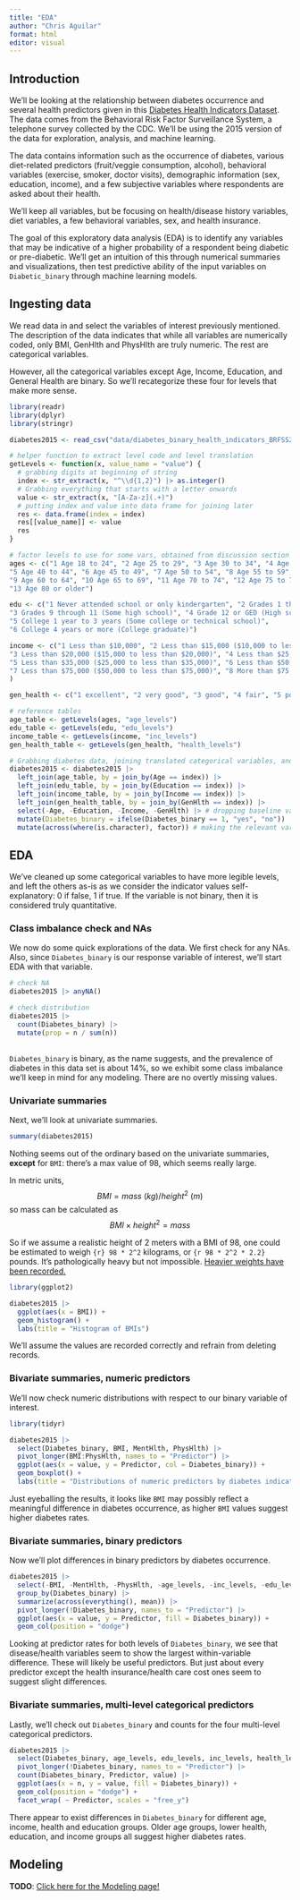 ```yaml
---
title: "EDA"
author: "Chris Aguilar"
format: html
editor: visual
---
```


## Introduction

We'll be looking at the relationship between diabetes occurrence and several health predictors given in this [Diabetes Health Indicators Dataset](https://www.kaggle.com/datasets/alexteboul/diabetes-health-indicators-dataset/). The data comes from the Behavioral Risk Factor Surveillance System, a telephone survey collected by the CDC. We'll be using the 2015 version of the data for exploration, analysis, and machine learning.

The data contains information such as the occurrence of diabetes, various diet-related predictors (fruit/veggie consumption, alcohol), behavioral variables (exercise, smoker, doctor visits), demographic information (sex, education, income), and a few subjective variables where respondents are asked about their health.

We'll keep all variables, but be focusing on health/disease history variables, diet variables, a few behavioral variables, sex, and health insurance.

The goal of this exploratory data analysis (EDA) is to identify any variables that may be indicative of a higher probability of a respondent being diabetic or pre-diabetic. We'll get an intuition of this through numerical summaries and visualizations, then test predictive ability of the input variables on `Diabetic_binary` through machine learning models.

## Ingesting data

We read data in and select the variables of interest previously mentioned. The description of the data indicates that while all variables are numerically coded, only BMI, GenHlth and PhysHlth are truly numeric. The rest are categorical variables. 

However, all the categorical variables except Age, Income, Education, and General Health are binary. So we'll recategorize these four for levels that make more sense.

```r
library(readr)
library(dplyr)
library(stringr)

diabetes2015 <- read_csv("data/diabetes_binary_health_indicators_BRFSS2015.csv")

# helper function to extract level code and level translation
getLevels <- function(x, value_name = "value") {
  # grabbing digits at beginning of string
  index <- str_extract(x, "^\\d{1,2}") |> as.integer()
  # Grabbing everything that starts with a letter onwards
  value <- str_extract(x, "[A-Za-z](.+)")
  # putting index and value into data frame for joining later
  res <- data.frame(index = index)
  res[[value_name]] <- value
  res
}

# factor levels to use for some vars, obtained from discussion section using readClipboard()
ages <- c("1 Age 18 to 24", "2 Age 25 to 29", "3 Age 30 to 34", "4 Age 35 to 39", 
"5 Age 40 to 44", "6 Age 45 to 49", "7 Age 50 to 54", "8 Age 55 to 59", 
"9 Age 60 to 64", "10 Age 65 to 69", "11 Age 70 to 74", "12 Age 75 to 79", 
"13 Age 80 or older")

edu <- c("1 Never attended school or only kindergarten", "2 Grades 1 through 8 (Elementary)", 
"3 Grades 9 through 11 (Some high school)", "4 Grade 12 or GED (High school graduate)", 
"5 College 1 year to 3 years (Some college or technical school)", 
"6 College 4 years or more (College graduate)")

income <- c("1 Less than $10,000", "2 Less than $15,000 ($10,000 to less than $15,000)", 
"3 Less than $20,000 ($15,000 to less than $20,000)", "4 Less than $25,000 ($20,000 to less than $25,000)", 
"5 Less than $35,000 ($25,000 to less than $35,000)", "6 Less than $50,000 ($35,000 to less than $50,000)", 
"7 Less than $75,000 ($50,000 to less than $75,000)", "8 More than $75,000"
)

gen_health <- c("1 excellent", "2 very good", "3 good", "4 fair", "5 poor")

# reference tables
age_table <- getLevels(ages, "age_levels")
edu_table <- getLevels(edu, "edu_levels")
income_table <- getLevels(income, "inc_levels")
gen_health_table <- getLevels(gen_health, "health_levels")

# Grabbing diabetes data, joining translated categorical variables, and dropping redundant default variables
diabetes2015 <- diabetes2015 |>
  left_join(age_table, by = join_by(Age == index)) |>
  left_join(edu_table, by = join_by(Education == index)) |>
  left_join(income_table, by = join_by(Income == index)) |>
  left_join(gen_health_table, by = join_by(GenHlth == index)) |>
  select(-Age, -Education, -Income, -GenHlth) |> # dropping baseline variables
  mutate(Diabetes_binary = ifelse(Diabetes_binary == 1, "yes", "no")) |>
  mutate(across(where(is.character), factor)) # making the relevant variables factors
```

## EDA

We've cleaned up some categorical variables to have more legible levels, and left the others as-is as we consider the indicator values self-explanatory: 0 if false, 1 if true. If the variable is not binary, then it is considered truly quantitative.

### Class imbalance check and NAs

We now do some quick explorations of the data. We first check for any NAs. Also, since `Diabetes_binary` is our response variable of interest, we'll start EDA with that variable.

```r

# check NA
diabetes2015 |> anyNA()

# check distribution
diabetes2015 |> 
  count(Diabetes_binary) |>
  mutate(prop = n / sum(n))
  
```

`Diabetes_binary` is binary, as the name suggests, and the prevalence of diabetes in this data set is about 14%, so we exhibit some class imbalance we'll keep in mind for any modeling. There are no overtly missing values.

### Univariate summaries

Next, we'll look at univariate summaries.

```r

summary(diabetes2015)

```

Nothing seems out of the ordinary based on the univariate summaries, **except** for `BMI`: there's a max value of 98, which seems really large.

In metric units, $$BMI = mass\ (kg) / height^2\  (m)$$ so mass can be calculated as $$BMI \times height^2 = mass$$ 

So if we assume a realistic height of 2 meters with a BMI of 98, one could be estimated to weigh `{r} 98 * 2^2` kilograms, or `{r 98 * 2^2 * 2.2}` pounds. It's pathologically heavy but not impossible. [Heavier weights have been recorded.](https://en.wikipedia.org/wiki/Jon_Brower_Minnoch)

```r

library(ggplot2)

diabetes2015 |>
  ggplot(aes(x = BMI)) + 
  geom_histogram() +
  labs(title = "Histogram of BMIs")

```

We'll assume the values are recorded correctly and refrain from deleting records.

### Bivariate summaries, numeric predictors

We'll now check numeric distributions with respect to our binary variable of interest.

```r
library(tidyr)

diabetes2015 |>
  select(Diabetes_binary, BMI, MentHlth, PhysHlth) |>
  pivot_longer(BMI:PhysHlth, names_to = "Predictor") |>
  ggplot(aes(x = value, y = Predictor, col = Diabetes_binary)) +
  geom_boxplot() +
  labs(title = "Distributions of numeric predictors by diabetes indication")
```

Just eyeballing the results, it looks like `BMI` may possibly reflect a meaningful difference in diabetes occurrence, as higher `BMI` values suggest higher diabetes rates.

### Bivariate summaries, binary predictors

Now we'll plot differences in binary predictors by diabetes occurrence.

```r

diabetes2015 |>
  select(-BMI, -MentHlth, -PhysHlth, -age_levels, -inc_levels, -edu_levels, -health_levels) |>
  group_by(Diabetes_binary) |>
  summarize(across(everything(), mean)) |>
  pivot_longer(!Diabetes_binary, names_to = "Predictor") |>
  ggplot(aes(x = value, y = Predictor, fill = Diabetes_binary)) +
  geom_col(position = "dodge")
```

Looking at predictor rates for both levels of `Diabetes_binary`, we see that disease/health variables seem to show the largest within-variable difference. These will likely be useful predictors. But just about every predictor except the health insurance/health care cost ones seem to suggest slight differences.

### Bivariate summaries, multi-level categorical predictors

Lastly, we'll check out `Diabetes_binary` and counts for the four multi-level categorical predictors.

```r

diabetes2015 |>
  select(Diabetes_binary, age_levels, edu_levels, inc_levels, health_levels) |>
  pivot_longer(!Diabetes_binary, names_to = "Predictor") |>
  count(Diabetes_binary, Predictor, value) |>
  ggplot(aes(x = n, y = value, fill = Diabetes_binary)) + 
  geom_col(position = "dodge") +
  facet_wrap( ~ Predictor, scales = "free_y")
```

There appear to exist differences in `Diabetes_binary` for different age, income, health and education groups. Older age groups, lower health, education, and income groups all suggest higher diabetes rates.

## Modeling

**TODO**: [Click here for the Modeling page!](some url)